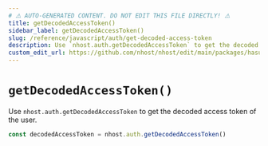 ```yaml
---
# ⚠️ AUTO-GENERATED CONTENT. DO NOT EDIT THIS FILE DIRECTLY! ⚠️
title: getDecodedAccessToken()
sidebar_label: getDecodedAccessToken()
slug: /reference/javascript/auth/get-decoded-access-token
description: Use `nhost.auth.getDecodedAccessToken` to get the decoded access token of the user.
custom_edit_url: https://github.com/nhost/nhost/edit/main/packages/hasura-auth-js/src/hasura-auth-client.ts#L663
---
```


# `getDecodedAccessToken()`

Use `nhost.auth.getDecodedAccessToken` to get the decoded access token of the user.

```ts
const decodedAccessToken = nhost.auth.getDecodedAccessToken()
```
